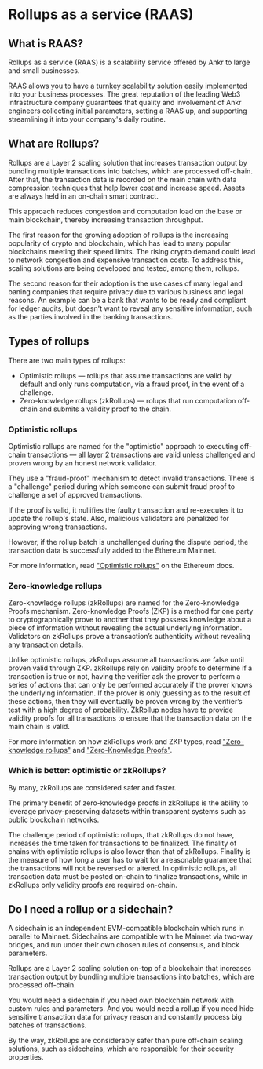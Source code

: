 # Rollups as a service (RAAS)

## What is RAAS?
Rollups as a service (RAAS) is a scalability service offered by Ankr to large and small businesses.

RAAS allows you to have a turnkey scalability solution easily implemented into your business processes.
The great reputation of the leading Web3 infrastructure company guarantees that quality and involvement of Ankr engineers collecting initial parameters, setting a RAAS up, and supporting streamlining it into your company's daily routine.

## What are Rollups?
Rollups are a Layer 2 scaling solution that increases transaction output by bundling multiple transactions into batches, which are processed off-chain.
After that, the transaction data is recorded on the main chain with data compression techniques that help lower cost and increase speed.
Assets are always held in an on-chain smart contract.

This approach reduces congestion and computation load on the base or main blockchain, thereby increasing transaction throughput.

The first reason for the growing adoption of rollups is the increasing popularity of crypto and blockchain, which has lead to many popular blockchains meeting their speed limits.
The rising crypto demand could lead to network congestion and expensive transaction costs.
To address this, scaling solutions are being developed and tested, among them, rollups.

The second reason for their adoption is the use cases of many legal and baning companies that require privacy due to various business and legal reasons.
An example can be a bank that wants to be ready and compliant for ledger audits, but doesn't want to reveal any sensitive information, such as the parties involved in the banking transactions.

## Types of rollups
There are two main types of rollups:
* Optimistic rollups — rollups that assume transactions are valid by default and only runs computation, via a fraud proof, in the event of a challenge.
* Zero-knowledge rollups (zkRollups) — rolups that run computation off-chain and submits a validity proof to the chain.

### Optimistic rollups
Optimistic rollups are named for the "optimistic" approach to executing off-chain transactions — all layer 2 transactions are valid unless challenged and proven wrong by an honest network validator.

They use a "fraud-proof" mechanism to detect invalid transactions.
There is a "challenge" period during which someone can submit fraud proof to challenge a set of approved transactions.

If the proof is valid, it nullifies the faulty transaction and re-executes it to update the rollup's state.
Also, malicious validators are penalized for approving wrong transactions.

However, if the rollup batch is unchallenged during the dispute period, the transaction data is successfully added to the Ethereum Mainnet.

For more information, read ["Optimistic rollups"](https://ethereum.org/en/developers/docs/scaling/optimistic-rollups/) on the Ethereum docs.

### Zero-knowledge rollups
Zero-knowledge rollups (zkRollups) are named for the Zero-knowledge Proofs mechanism.
Zero-knowledge Proofs (ZKP) is a method for one party to cryptographically prove to another that they possess knowledge about a piece of information without revealing the actual underlying information.
Validators on zkRollups prove a transaction’s authenticity without revealing any transaction details.

Unlike optimistic rollups, zkRollups assume all transactions are false until proven valid through ZKP.
zkRollups rely on validity proofs to determine if a transaction is true or not, having the verifier ask the prover to perform a series of actions that can only be performed accurately if the prover knows the underlying information.
If the prover is only guessing as to the result of these actions, then they will eventually be proven wrong by the verifier’s test with a high degree of probability.
ZkRollup nodes have to provide validity proofs for all transactions to ensure that the transaction data on the main chain is valid.

For more information on how zkRollups work and ZKP types, read ["Zero-knowledge rollups"](https://ethereum.org/en/developers/docs/scaling/zk-rollups/) and ["Zero-Knowledge Proofs"](https://blog.chain.link/what-is-a-zero-knowledge-proof-zkp/).

### Which is better: optimistic or zkRollups?
By many, zkRollups are considered safer and faster.

The primary benefit of zero-knowledge proofs in zkRollups is the ability to leverage privacy-preserving datasets within transparent systems such as public blockchain networks.

The challenge period of optimistic rollups, that zkRollups do not have, increases the time taken for transactions to be finalized.
The finality of chains with optimistic rollups is also lower than that of zkRollups.
Finality is the measure of how long a user has to wait for a reasonable guarantee that the transactions will not be reversed or altered.
In optimistic rollups, all transaction data must be posted on-chain to finalize transactions, while in zkRollups only validity proofs are required on-chain.

## Do I need a rollup or a sidechain?
A sidechain is an independent EVM-compatible blockchain which runs in parallel to Mainnet.
Sidechains are compatible with he Mainnet via two-way bridges, and run under their own chosen rules of consensus, and block parameters.

Rollups are a Layer 2 scaling solution on-top of a blockchain that increases transaction output by bundling multiple transactions into batches, which are processed off-chain.

You would need a sidechain if you need own blockchain network with custom rules and parameters.
And you would need a rollup if you need hide sensitive transaction data for privacy reason and constantly process big batches of transactions.

By the way, zkRollups are considerably safer than pure off-chain scaling solutions, such as sidechains, which are responsible for their security properties.